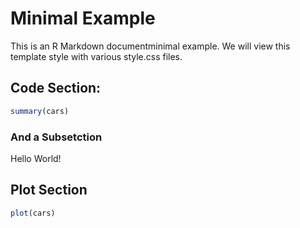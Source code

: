 # Minimal Example

This is an R Markdown documentminimal example.  We will view this template style 
with various style.css files.

## Code Section:

```r
summary(cars)
```

### And a Subsetction

<div class="textbox">
Hello World!
</div>


## Plot Section

```r
plot(cars)
```

